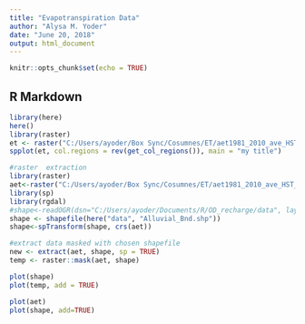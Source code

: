 ```yaml
---
title: "Evapotranspiration Data"
author: "Alysa M. Yoder"
date: "June 20, 2018"
output: html_document
---
```


```r
knitr::opts_chunk$set(echo = TRUE)
```

## R Markdown
```r
library(here)
here()
library(raster)
et <- raster("C:/Users/ayoder/Box Sync/Cosumnes/ET/aet1981_2010_ave_HST_1463959465/aet1981_2010_ave_HST_1463959465.tif")
spplot(et, col.regions = rev(get_col_regions()), main = "my title")

#raster  extraction
library(raster)
aet<-raster("C:/Users/ayoder/Box Sync/Cosumnes/ET/aet1981_2010_ave_HST_1463959465/aet1981_2010_ave_HST_1463959465.tif")
library(sp)
library(rgdal)
#shape<-readOGR(dsn="C:/Users/ayoder/Documents/R/OD_recharge/data", layer = "OD_poly")
shape <- shapefile(here("data", "Alluvial_Bnd.shp"))
shape<-spTransform(shape, crs(aet))

#extract data masked with chosen shapefile
new <- extract(aet, shape, sp = TRUE)
temp <- raster::mask(aet, shape)
```

```r
plot(shape)
plot(temp, add = TRUE)
```

```r
plot(aet)
plot(shape, add=TRUE)
```
